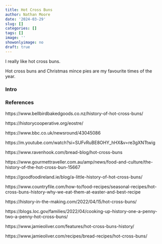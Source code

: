 ```yaml
---
title: Hot Cross Buns
author: Nathan Moore
date: '2024-03-29'
slug: []
categories: []
tags: []
image: ''
showonlyimage: no
draft: true
---
```


I really like hot cross buns.

<!--more-->

Hot cross buns and Christmas mince pies are my favourite times of the year.

### Intro

### References

https://www.bellbirdbakedgoods.co.nz/history-of-hot-cross-buns/

https://historycooperative.org/eostre/

https://www.bbc.co.uk/newsround/43045086

https://m.youtube.com/watch?si=SUFvRuBE8OHY_hHX&v=re3gXNTtwig

https://www.ravenhook.com/bread-blog/hot-cross-buns

https://www.gourmettraveller.com.au/amp/news/food-and-culture/the-history-of-the-hot-cross-bun-15667

https://goodfoodireland.ie/blog/a-little-history-of-hot-cross-buns/

https://www.countryfile.com/how-to/food-recipes/seasonal-recipes/hot-cross-buns-history-why-we-eat-them-at-easter-and-best-recipe

https://history-in-the-making.com/2022/04/15/hot-cross-buns/

https://blogs.loc.gov/families/2022/04/cooking-up-history-one-a-penny-two-a-penny-hot-cross-buns/

https://www.jamieoliver.com/features/hot-cross-buns-history/

https://www.jamieoliver.com/recipes/bread-recipes/hot-cross-buns/





